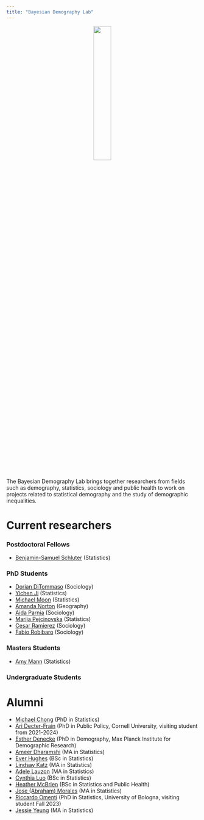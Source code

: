 ```yaml
---
title: "Bayesian Demography Lab"
---
```


<center>![](/img/lab_hex.jpg){width="30%"}</center>

The Bayesian Demography Lab brings together researchers from fields such as demography, statistics, sociology and public health to work on projects related to statistical demography and the study of demographic inequalities.

# Current researchers

### Postdoctoral Fellows

- [Benjamin-Samuel Schluter](https://www.benjaminschluter.com/) (Statistics)

### PhD Students

- [Dorian DiTommaso](https://ca.linkedin.com/in/dorian-ditommaso) (Sociology)
- [Yichen Ji]() (Statistics)
- [Michael Moon](https://www.statistics.utoronto.ca/people/directories/graduate-students/michael-jongho-moon) (Statistics)
- [Amanda Norton](https://www.utm.utoronto.ca/geography/people/amanda-norton) (Geography)
- [Aida Parnia](https://scholar.google.com/citations?user=SsX55_MAAAAJ&hl=en) (Sociology)
- [Marija Pejcinovska](https://www.statistics.utoronto.ca/people/directories/graduate-students/marija-pejcinovska) (Statistics)
- [Cesar Ramierez](https://ca.linkedin.com/in/ccj-ramirez) (Sociology)
- [Fabio Robibaro](https://ca.linkedin.com/in/fabio-robibaro-886208261?original_referer=https%3A%2F%2Fwww.google.com%2F) (Sociology)

### Masters Students

- [Amy Mann](https://ca.linkedin.com/in/amy-mann-08a590216?original_referer=https%3A%2F%2Fwww.google.com%2F) (Statistics)

### Undergraduate Students

<!-- ### Visiting Students -->

# Alumni
- [Michael Chong](https://www.statistics.utoronto.ca/people/directories/graduate-students/michael-chong) (PhD in Statistics)
- [Ari Decter-Frain](https://aridecterfrain.com/) (PhD in Public Policy, Cornell University, visiting student from 2021-2024)
- [Esther Denecke](https://www.demogr.mpg.de/en/about_us_6113/staff_directory_1899/esther_dorothea_denecke_4094) (PhD in Demography, Max Planck Institute for Demographic Research)
- [Ameer Dharamshi](https://ameerd.github.io/) (MA in Statistics)
- [Ever Hughes](https://ca.linkedin.com/in/ever-hughes-93ga64) (BSc in Statistics)
- [Lindsay Katz](https://ca.linkedin.com/in/lindsaykatz16) (MA in Statistics) 
- [Adele Lauzon](https://ca.linkedin.com/in/adelelauzon) (MA in Statistics)
- [Cynthia Luo](https://ca.linkedin.com/in/cynthia-luo-b8bbb1277) (BSc in Statistics)
- [Heather McBrien](http://cmajopen.ca/content/7/4/E665.short?rss=1) (BSc in Statistics and Public Health) 
- [Jose (Abraham) Morales](https://github.com/abraham-mv) (MA in Statistics) 
- [Riccardo Omenti](https://romenti.github.io/) (PhD in Statistics, University of Bologna, visiting student Fall 2023)
- [Jessie Yeung](https://www.jessieyeung.ca/) (MA in Statistics) 

    

<!-- # Main collaborators -->

<!-- - [Rohan Alexander](https://rohanalexander.com/), Information and Statistics, University of Toronto -->
<!-- - [Leontine Alkema](https://leontinealkema.github.io/alkema_lab/), Biostatistics, UMass Amherst -->
<!-- - [Alison Gemmill](https://www.alisongemmill.com/), Population, Family and Reproductive Health, Johns Hopkins University -->
<!-- - [Josh Goldstein](https://www.site.demog.berkeley.edu/josh-goldstein), Demography, UC Berkeley -->
<!-- - [Robert Pickett](http://www.robertempickett.com/), Demography and Sociology, NYU -->
<!-- - [Leslie Root](https://leslieroot.net/about/), Demography, University of Colorado, Boulder -->
<!-- - [Chris Wildemann](https://en.wikipedia.org/wiki/Christopher_Wildeman), Sociology, Duke University -->
<!-- - [Emilio Zagheni](https://www.demogr.mpg.de/en/about_us_6113/staff_directory_1899/emilio_zagheni_2243), Demography, Max Planck Institute for Demographic Research -->
